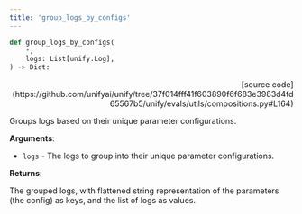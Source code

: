 ```yaml
---
title: 'group_logs_by_configs'
---
```


```python
def group_logs_by_configs(
    *,
    logs: List[unify.Log],
) -> Dict:
```

<p align="right">[source code](https://github.com/unifyai/unify/tree/37f014fff41f603890f6f683e3983d4fd65567b5/unify/evals/utils/compositions.py#L164)</p>

Groups logs based on their unique parameter configurations.

**Arguments**:

- `logs` - The logs to group into their unique parameter configurations.



**Returns**:

The grouped logs, with flattened string representation of the parameters
(the config) as keys, and the list of logs as values.